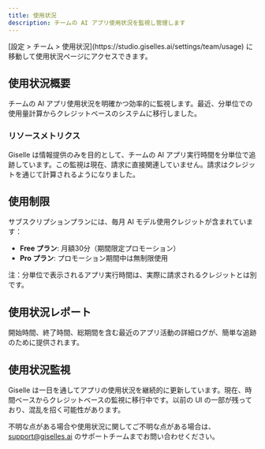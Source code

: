 ```yaml
---
title: 使用状況
description: チームの AI アプリ使用状況を監視し管理します
---
```


<Info>
[設定 > チーム > 使用状況](https://studio.giselles.ai/settings/team/usage) に移動して使用状況ページにアクセスできます。
</Info>

## 使用状況概要

チームの AI アプリ使用状況を明確かつ効率的に監視します。最近、分単位での使用量計算からクレジットベースのシステムに移行しました。

### リソースメトリクス

Giselle は情報提供のみを目的として、チームの AI アプリ実行時間を分単位で追跡しています。この監視は現在、請求に直接関連していません。請求はクレジットを通じて計算されるようになりました。

## 使用制限

サブスクリプションプランには、毎月 AI モデル使用クレジットが含まれています：

- **Free プラン**: 月額30分（期間限定プロモーション）
- **Pro プラン**: プロモーション期間中は無制限使用

注：分単位で表示されるアプリ実行時間は、実際に請求されるクレジットとは別です。

## 使用状況レポート

開始時間、終了時間、総期間を含む最近のアプリ活動の詳細ログが、簡単な追跡のために提供されます。

## 使用状況監視

<Warning>
Giselle は一日を通してアプリの使用状況を継続的に更新しています。現在、時間ベースからクレジットベースの監視に移行中です。以前の UI の一部が残っており、混乱を招く可能性があります。
</Warning>



不明な点がある場合や使用状況に関してご不明な点がある場合は、support@giselles.ai のサポートチームまでお問い合わせください。

